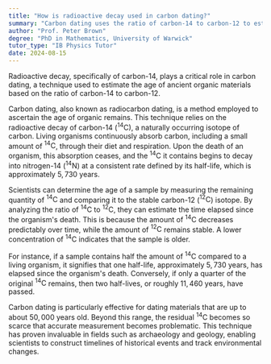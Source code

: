 ```yaml
---
title: "How is radioactive decay used in carbon dating?"
summary: "Carbon dating uses the ratio of carbon-14 to carbon-12 to estimate the age of objects through radioactive decay."
author: "Prof. Peter Brown"
degree: "PhD in Mathematics, University of Warwick"
tutor_type: "IB Physics Tutor"
date: 2024-08-15
---
```


Radioactive decay, specifically of carbon-14, plays a critical role in carbon dating, a technique used to estimate the age of ancient organic materials based on the ratio of carbon-14 to carbon-12.

Carbon dating, also known as radiocarbon dating, is a method employed to ascertain the age of organic remains. This technique relies on the radioactive decay of carbon-14 ($^{14}\text{C}$), a naturally occurring isotope of carbon. Living organisms continuously absorb carbon, including a small amount of $^{14}\text{C}$, through their diet and respiration. Upon the death of an organism, this absorption ceases, and the $^{14}\text{C}$ it contains begins to decay into nitrogen-14 ($^{14}\text{N}$) at a consistent rate defined by its half-life, which is approximately $5,730$ years.

Scientists can determine the age of a sample by measuring the remaining quantity of $^{14}\text{C}$ and comparing it to the stable carbon-12 ($^{12}\text{C}$) isotope. By analyzing the ratio of $^{14}\text{C}$ to $^{12}\text{C}$, they can estimate the time elapsed since the organism's death. This is because the amount of $^{14}\text{C}$ decreases predictably over time, while the amount of $^{12}\text{C}$ remains stable. A lower concentration of $^{14}\text{C}$ indicates that the sample is older.

For instance, if a sample contains half the amount of $^{14}\text{C}$ compared to a living organism, it signifies that one half-life, approximately $5,730$ years, has elapsed since the organism's death. Conversely, if only a quarter of the original $^{14}\text{C}$ remains, then two half-lives, or roughly $11,460$ years, have passed.

Carbon dating is particularly effective for dating materials that are up to about $50,000$ years old. Beyond this range, the residual $^{14}\text{C}$ becomes so scarce that accurate measurement becomes problematic. This technique has proven invaluable in fields such as archaeology and geology, enabling scientists to construct timelines of historical events and track environmental changes.
    